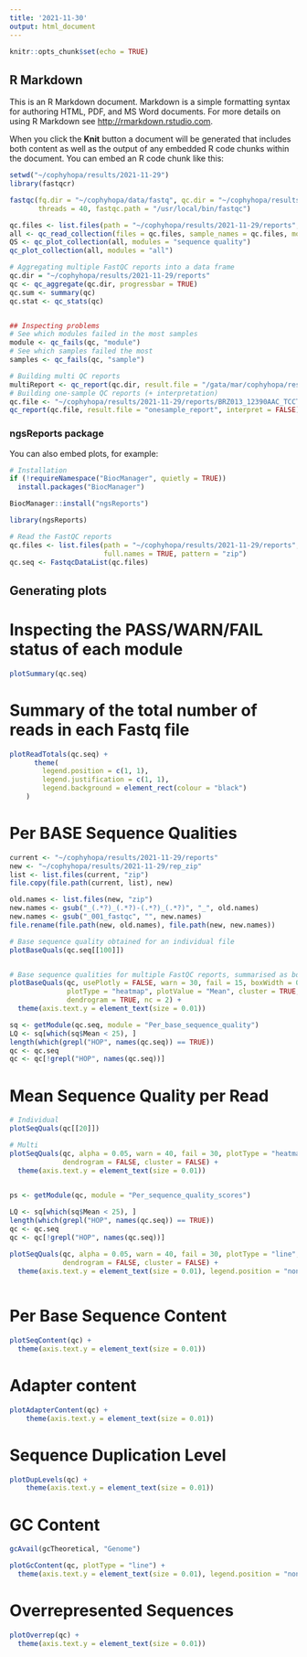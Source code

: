```yaml
---
title: '2021-11-30'
output: html_document
---
```


```r
knitr::opts_chunk$set(echo = TRUE)
```

## R Markdown

This is an R Markdown document. Markdown is a simple formatting syntax for authoring HTML, PDF, and MS Word documents. For more details on using R Markdown see <http://rmarkdown.rstudio.com>.

When you click the **Knit** button a document will be generated that includes both content as well as the output of any embedded R code chunks within the document. You can embed an R code chunk like this:

```r

setwd("~/cophyhopa/results/2021-11-29")
library(fastqcr)

fastqc(fq.dir = "~/cophyhopa/data/fastq", qc.dir = "~/cophyhopa/results/2021-11-29/reports", 
       threads = 40, fastqc.path = "/usr/local/bin/fastqc")

qc.files <- list.files(path = "~/cophyhopa/results/2021-11-29/reports", all.files = FALSE, full.names = TRUE, pattern = "zip")
all <- qc_read_collection(files = qc.files, sample_names = qc.files, modules = "all")
QS <- qc_plot_collection(all, modules = "sequence quality")
qc_plot_collection(all, modules = "all")

# Aggregating multiple FastQC reports into a data frame 
qc.dir = "~/cophyhopa/results/2021-11-29/reports"
qc <- qc_aggregate(qc.dir, progressbar = TRUE)
qc.sum <- summary(qc)
qc.stat <- qc_stats(qc)


## Inspecting problems 
# See which modules failed in the most samples 
module <- qc_fails(qc, "module")
# See which samples failed the most 
samples <- qc_fails(qc, "sample")

# Building multi QC reports 
multiReport <- qc_report(qc.dir, result.file = "/gata/mar/cophyhopa/results/2021-11-29/multiQCreport")
# Building one-sample QC reports (+ interpretation)
qc.file <- "~/cophyhopa/results/2021-11-29/reports/BRZ013_12390AAC_TCCTGAGC-CGGAGAGA_R1_001_fastqc.zip"
qc_report(qc.file, result.file = "onesample_report", interpret = FALSE)


```

### ngsReports package

You can also embed plots, for example:

```r

# Installation 
if (!requireNamespace("BiocManager", quietly = TRUE))
  install.packages("BiocManager")

BiocManager::install("ngsReports")

library(ngsReports)

```


```r
# Read the FastQC reports 
qc.files <- list.files(path = "~/cophyhopa/results/2021-11-29/reports", 
                       full.names = TRUE, pattern = "zip")
qc.seq <- FastqcDataList(qc.files)

```

## Generating plots

# Inspecting the PASS/WARN/FAIL status of each module 
```r
plotSummary(qc.seq)

```

# Summary of the total number of reads in each Fastq file 
```r
plotReadTotals(qc.seq) + 
      theme(
        legend.position = c(1, 1), 
        legend.justification = c(1, 1),
        legend.background = element_rect(colour = "black")
    )

```

# Per BASE Sequence Qualities 
```r

current <- "~/cophyhopa/results/2021-11-29/reports"
new <- "~/cophyhopa/results/2021-11-29/rep_zip"
list <- list.files(current, "zip")
file.copy(file.path(current, list), new)

old.names <- list.files(new, "zip")
new.names <- gsub("_(.*?)_(.*?)-(.*?)_(.*?)", "_", old.names)
new.names <- gsub("_001_fastqc", "", new.names)
file.rename(file.path(new, old.names), file.path(new, new.names))

# Base sequence quality obtained for an individual file 
plotBaseQuals(qc.seq[[100]])


# Base sequence qualities for multiple FastQC reports, summarised as both a heatmap
plotBaseQuals(qc, usePlotly = FALSE, warn = 30, fail = 15, boxWidth = 0.8,
              plotType = "heatmap", plotValue = "Mean", cluster = TRUE, 
              dendrogram = TRUE, nc = 2) +
  theme(axis.text.y = element_text(size = 0.01))

sq <- getModule(qc.seq, module = "Per_base_sequence_quality")
LQ <- sq[which(sq$Mean < 25), ]
length(which(grepl("HOP", names(qc.seq)) == TRUE))
qc <- qc.seq
qc <- qc[!grepl("HOP", names(qc.seq))]


```

# Mean Sequence Quality per Read 
```r
# Individual 
plotSeqQuals(qc[[20]])

# Multi
plotSeqQuals(qc, alpha = 0.05, warn = 40, fail = 30, plotType = "heatmap", 
             dendrogram = FALSE, cluster = FALSE) + 
  theme(axis.text.y = element_text(size = 0.01))
  

ps <- getModule(qc, module = "Per_sequence_quality_scores")

LQ <- sq[which(sq$Mean < 25), ]
length(which(grepl("HOP", names(qc.seq)) == TRUE))
qc <- qc.seq
qc <- qc[!grepl("HOP", names(qc.seq))]

plotSeqQuals(qc, alpha = 0.05, warn = 40, fail = 30, plotType = "line", 
             dendrogram = FALSE, cluster = FALSE) + 
  theme(axis.text.y = element_text(size = 0.01), legend.position = "none") 
  

```

# Per Base Sequence Content
```r
plotSeqContent(qc) + 
  theme(axis.text.y = element_text(size = 0.01)) 
```

# Adapter content 
```r
plotAdapterContent(qc) +
    theme(axis.text.y = element_text(size = 0.01)) 

```

# Sequence Duplication Level 
```r
plotDupLevels(qc) +
    theme(axis.text.y = element_text(size = 0.01)) 

```

# GC Content 
```r
gcAvail(gcTheoretical, "Genome")

plotGcContent(qc, plotType = "line") +
  theme(axis.text.y = element_text(size = 0.01), legend.position = "none") 


```

# Overrepresented Sequences 
```r
plotOverrep(qc) +
  theme(axis.text.y = element_text(size = 0.01))

```



